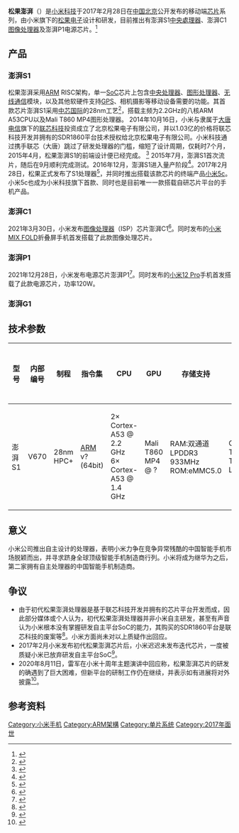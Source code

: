 {{更新|time=2021-03-06T01:59:46+00:00}}
{{Refimprove|time=2021-03-06T01:59:46+00:00}}
'''松果澎湃'''（{{lang-en|Pinecore Surge}}）是[[小米集團|小米科技]]于2017年2月28日在[[中华人民共和国|中国]][[北京市|北京]]公开发布的移动端[[芯片|芯片]]系列，由小米旗下的[[北京小米松果电子有限公司|松果电子]]设计和研发，目前推出有澎湃S1[[中央處理器|中央處理器]]、澎湃C1[[图像处理器|图像处理器]]及澎湃P1电源芯片。<ref>{{Cite news |url=https://tech.huanqiu.com/gallery/9CaKrnQhBgF |title=首发松果澎湃S1芯片 小米5c官方渲染图 |accessdate=2022-01-03}}</ref>

== 产品 ==
=== 澎湃S1 ===
松果澎湃采用[[ARM|ARM]] RISC架构，单一[[SoC|SoC]]芯片上包含[[中央處理器|中央处理器]]、[[圖形處理器|图形处理器]]、[[無線通訊|无线通信]]模块，以及其他软硬件支持[[GPS|GPS]]、相机摄影等移动设备需要的功能。其首款芯片澎湃S1采用[[中芯国际|中芯国际]]的28nm工艺<ref>{{Cite web|title=小米自主研发处理器是互联网思维走到尽头还是困境中求突破？ - 半导体新闻 - 电子发烧友网|url=http://www.elecfans.com/article/90/156/2017/0428512070.html|accessdate=2021-03-06|work=www.elecfans.com|archive-date=2017-07-20|archive-url=https://web.archive.org/web/20170720212919/http://www.elecfans.com/article/90/156/2017/0428512070.html|dead-url=no}}</ref>，搭载主频为2.2GHz的八核ARM A53CPU以及Mali T860 MP4图形处理器。
2014年10月16日，小米与隶属于[[大唐电信|大唐电信]]旗下的[[聯芯科技|联芯科技]]投资成立了北京松果电子有限公司，并以1.03亿的价格将联芯科技开发并拥有的SDR1860平台技术授权给北京松果电子有限公司。小米科技通过携手联芯（大唐）跳过了研发处理器的门槛，缩短了设计周期，仅耗时7个月，2015年4月，松果澎湃S1的前端设计便已经完成。
<ref>{{Cite news |url=https://tech.ifeng.com/c/7wOElQjENaM |title=松果电子更名为小米松果电子：新一代澎湃芯片何时能来？ |accessdate=2022-01-03}}</ref>
2015年7月，澎湃S1首次流片，随后在9月顺利完成测试。2016年12月，澎湃S1进入量产阶段<ref>{{Cite web|title=秒懂！小米松果澎湃S1处理器的前生今世|url=http://www.cfan.com.cn/2017/0323/128346.shtml|accessdate=2021-03-06|work=www.cfan.com.cn|language=zh-CN|archive-date=2017-06-12|archive-url=https://web.archive.org/web/20170612064827/http://www.cfan.com.cn/2017/0323/128346.shtml|dead-url=no}}</ref>。2017年2月28日，松果正式发布了S1处理器<ref>{{Cite web|title=小米松果处理器澎湃S1正式发布：八核64位，Mali T860 GPU - IT之家|url=http://www.ithome.com/html/android/295449.htm|accessdate=2021-03-08|work=www.ithome.com|archive-date=2020-06-25|archive-url=https://web.archive.org/web/20200625055500/https://www.ithome.com/html/android/295449.htm|dead-url=no}}</ref>，并同时推出搭载该款芯片的终端产品[[小米5c|小米5c]]。小米5c也成为小米科技旗下首款、同时也是目前唯一一款搭载自研芯片平台的手机产品。

=== 澎湃C1 ===
2021年3月30日，小米发布[[图像处理器|图像处理器]]（ISP）芯片澎湃C1<ref>{{cite news |title=小米自研芯片亮相 推出影像芯片澎湃C1 |url=https://finance.sina.com.cn/tech/2021-03-30/doc-ikknscsk4984131.shtml}}</ref>。同时发布的[[小米MIX_Fold|小米MIX FOLD]]折叠屏手机首发搭载了此款图像处理芯片。

=== 澎湃P1 ===
2021年12月28日，小米发布电源芯片澎湃P1<ref>{{Cite web|title=澎湃 P1 自研快充芯片，开启澎湃秒充新纪元|url=https://weibo.com/ttarticle/p/show?id=2309404717960102281411}}</ref>。同时发布的[[小米12|小米12 Pro]]手机首发搭载了此款电源芯片，功率120W。

=== 澎湃G1 ===

== 技术参数 ==
{| class="wikitable" style="text-align: center; font-size: small;"
|+
!型号
!内部编号
!制程
!指令集
!CPU
!GPU
!存储支持
!通信技术支持
!发布日期
!搭载产品
|-
|澎湃S1
|V670
|28nm  HPC+
|[[ARM架構|ARM]] v?(64bit)
|2× Cortex-A53 @ 2.2 GHz<br>6× Cortex-A53 @ 1.4 GHz
|Mali T860 MP4 @ ?
|RAM:双通道LPDDR3 933MHz<br>ROM:eMMC5.0
|GSM:B2/B3/B8<br>TD–SCDMA:B34/B39<br>TDD–LTE:B38/B39/B40/B41
|2017.2.28
|[[小米5c|小米5c]]
|}

== 意义 ==
小米公司推出自主设计的处理器，表明小米力争在竞争异常残酷的中国智能手机市场脱颖而出，并寻求跻身全球顶级智能手机制造商行列。小米将成为继华为之后，第二家拥有自主处理器的中国智能手机制造商。
== 争议 ==

* 由于初代松果澎湃处理器是基于联芯科技开发并拥有的芯片平台开发而成，因此部分媒体或个人认为，初代松果澎湃处理器并非小米自主研发，甚至有声音认为小米根本没有掌握研发自主平台SoC的能力，其购买的SDR1860平台是联芯科技的废案等<ref>{{Cite web|title=因询问澎湃S2进展，资深米粉被雷军“拉黑”！小米芯片无望了？|url=https://www.163.com/dy/article/FA85JI5U05401CQA.html|accessdate=2021-03-08|date=2020-04-15|last=网易|work=www.163.com}}</ref>。小米方面尚未对以上质疑作出回应。
* 2017年2月小米发布初代松果澎湃芯片后，小米迟迟未发布迭代芯片，一度被质疑小米已放弃研发自主平台SoC<ref>{{Cite news |url=https://www.thepaper.cn/newsDetail_forward_6569079 |title=小米或放弃手机芯片自研开发，澎湃二代处理器无问世可能_湃客_澎湃新闻-The Paper |accessdate=2022-01-03}}</ref>。
* 2020年8月11日，雷军在小米十周年主题演讲中回应称，松果澎湃芯片的研发的确遇到了巨大困难，但新平台的研制工作仍在继续，并表示如有进展将对外披露<ref>{{Cite web|title=雷军：澎湃芯片计划遇巨大困难，但仍在继续进行中 - IT之家|url=https://www.ithome.com/0/502/355.htm|accessdate=2021-03-08|work=www.ithome.com}}</ref>。

== 参考资料 ==
{{Reflist|2}}
{{小米集团}}
[[Category:小米手机|Category:小米手机]]
[[Category:ARM架構|Category:ARM架構]]
[[Category:单片系统|Category:单片系统]]
[[Category:2017年面世|Category:2017年面世]]